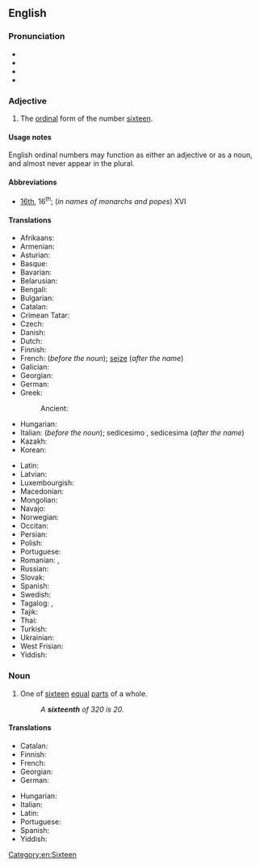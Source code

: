 ==English==
{{number box|en|16}}

===Pronunciation===
* {{IPA|en|/ˌsɪksˈtiːnθ/}}
* {{audio|en|en-us-sixteenth.ogg|Audio (US)}}
* {{rhymes|en|iːnθ}}
* {{hyphenation|en|six|teenth}}

===Adjective===
{{head|en|adjective}}

# The [[ordinal number|ordinal]] form of the number [[sixteen]].

====Usage notes====
English ordinal numbers may function as either an adjective or as a noun, and almost never appear in the plural.

====Abbreviations====
* [[16th]], 16<sup>th</sup>; (''in names of monarchs and popes'') XVI

====Translations====
{{trans-top-also|the ordinal form of the number sixteen|16th}}
* Afrikaans: {{t+|af|sestiende}}
* Armenian: {{t+|hy|տասնվեցերորդ}}
* Asturian: {{t+|ast|decimosestu}}
* Basque: {{t|eu|hamaseigarren}}
* Bavarian: {{t|bar|sechzänte}}
* Belarusian: {{t|be|шасна́ццаты}}
* Bengali: {{t+|bn|ষোড়শ}}
* Bulgarian: {{t|bg|шестнадесети}}
* Catalan: {{t+|ca|setzè}}
* Crimean Tatar: {{t|crh|on altıncı}}
* Czech: {{t+|cs|šestnáctý}}
* Danish: {{t+|da|sekstende}}
* Dutch: {{t+|nl|zestiende}}
* Finnish: {{t+|fi|kuudestoista}}
* French: {{t+|fr|seizième}} (''before the noun''); [[seize]] (''after the name'')
* Galician: {{t|gl|décimo sexto}}
* Georgian: {{t|ka|მეთექვსმეტე}}
* German: {{t+|de|sechzehnte}}
* Greek:
*: Ancient: {{t|grc|ἑκκαιδέκατος}}
* Hungarian: {{t+|hu|tizenhatodik}}
* Italian: {{t+|it|sedicesimo}} (''before the noun''); sedicesimo {{g|m}}, sedicesima {{g|f}} (''after the name'')
* Kazakh: {{t|kk|он алтыншы|sc=Cyrl}}
* Korean: {{t+|ko|열여섯째}}
{{trans-mid}}
* Latin: {{t|la|[[sextus]] [[decimus]]}}
* Latvian: {{t|lv|sešpadsmitais}}
* Luxembourgish: {{t|lb|siechzéngt}}
* Macedonian: {{t|mk|шеснаесетти}}
* Mongolian: {{t|mn|арван зургадугаар|sc=Cyrl}}
* Navajo: {{t|nv|hastą́ʼáadah góneʼ}}
* Norwegian: {{t|no|sekstende}}
* Occitan: {{t+|oc|setzen}}
* Persian: {{t+|fa|شانزدهم}}
* Polish: {{t+|pl|szesnasty}}
* Portuguese: {{t|pt|décimo sexto}}
* Romanian: {{t+|ro|șaisprezecelea}}, {{t|ro|șaișpelea}} {{qualifier|informal}}
* Russian: {{t+|ru|шестна́дцатый}}
* Slovak: {{t+|sk|šestnásty}}
* Spanish: {{t+|es|decimosexto}}
* Swedish: {{t+|sv|sextonde}}
* Tagalog: {{t|tl|panlabing-anim}}, {{t|tl|ikalabinganim}}
* Tajik: {{t+|tg|шонздаҳум|sc=Cyrl}}
* Thai: {{t|th|ที่สิบหก}}
* Turkish: {{t|tr|on altıncı}}
* Ukrainian: {{t+|uk|шістна́дцятий}}
* West Frisian: {{t|fy|sechtjinde}}
* Yiddish: {{t|yi|זעכצנט}}
{{trans-bottom}}

===Noun===
{{en-noun}}

# {{cln|en|fractional numbers}} One of [[sixteen]] [[equal]] [[part]]s of a whole.
#: ''A '''sixteenth''' of 320 is 20.''

====Translations====
{{trans-top|one of sixteen equal parts of a whole}}
* Catalan: {{t+|ca|setzè|m}}
* Finnish: {{t|fi|kuudestoistaosa}}
* French: {{t+|fr|seizième|m}}
* Georgian: {{t|ka|მეთექვსმეტედი}}
* German: {{t|de|Sechzehntel|n}}
{{trans-mid}}
* Hungarian: {{t|hu|tizenhatod}}
* Italian: {{t+|it|sedicesimo|m}}
* Latin: {{t|la|sextum decimum|n}}
* Portuguese: {{t|pt|dezesseis avos|m}}
* Spanish: {{t+|es|dieciseisavo|m}}
* Yiddish: {{t|yi|זעכצנטל|n}}
{{trans-bottom}}

[[Category:en:Sixteen]]